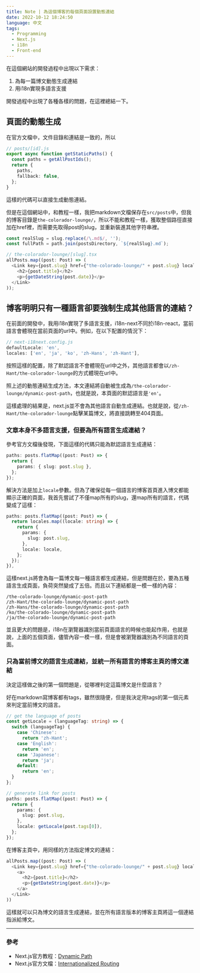 ```yaml
---
title: Note | 為這個博客的每個頁面設置動態連結
date: 2022-10-12 18:24:50
language: 中文
tags:
  - Programming
  - Next.js
  - i18n
  - Front-end
---
```


在這個網站的開發過程中出現以下需求：

1. 為每一篇博文動態生成連結
2. 用i18n實現多語言支援

開發過程中出現了各種各樣的問題，在這裡總結一下。

## 頁面的動態生成

在官方文檔中，文件目錄和連結是一致的，所以

<!--rehype:data-language=typescript-->

```typescript
// posts/[id].js
export async function getStaticPaths() {
  const paths = getAllPostIds();
  return {
    paths,
    fallback: false,
  };
}
```

這樣的代碼可以直接生成動態連結。

但是在這個網站中，和教程一樣，我把markdown文檔保存在`src/posts`中，但我的博客目錄是`the-colorador-lounge/`，所以不能和教程一樣，獲取整個路徑直接加在href裡，而需要先取得post的slug，並重新裝進其他字符串裡。

<!--rehype:data-language=typescript-->

```typescript
const realSlug = slug.replace(/\.md$/, '');
const fullPath = path.join(postsDirectory, `${realSlug}.md`);
```

<!--rehype:data-language=typescript-->

```typescript
// the-colorador-lounge/[slug].tsx
allPosts.map((post: Post) => (
  <Link key={post.slug} href={"the-colorado-lounge/" + post.slug} locale={getLocale(post.tags[0])}>
    <h2>{post.title}</h2>
    <p>{getDateString(post.date)}</p>
  </Link>
));
```

## 博客明明只有一種語言卻要強制生成其他語言的連結？

在前面的開發中，我用i18n實現了多語言支援，i18n-next不同於i18n-react，當前語言會體現在當前頁面的url中。例如，在以下配置的情況下：

<!--rehype:data-language=typescript-->

```typescript
// next-i18next.config.js
defaultLocale: 'en',
locales: ['en', 'ja', 'ko', 'zh-Hans', 'zh-Hant'],
```

按照這樣的配置，除了默認語言不會體現在url中之外，其他語言都會以`/zh-Hant/the-colorador-lounge`的方式體現在url中。

照上述的動態連結生成方法，本文連結將自動被生成為`/the-colorador-lounge/dynamic-post-path`，也就是說，本頁面的默認語言是`'en'`。

這樣處理的結果是，next.js並不會為其他語言自動生成連結。也就是說，從`/zh-Hant/the-colorador-lounge`點擊某篇博文，將直接跳轉至404頁面。

### 文章本身不多語言支援，但要為所有語言生成連結？

參考官方文檔後發現，下面這樣的代碼只能為默認語言生成連結：

<!--rehype:data-language=typescript-->

```typescript
paths: posts.flatMap((post: Post) => {
  return {
    params: { slug: post.slug },
  };
});
```

解決方法是加上`locale`參數。但為了確保從每一個語言的博客首頁進入博文都能顯示正確的頁面，我首先嘗試了不僅map所有的slug，還map所有的語言，代碼變成了這樣：

<!--rehype:data-language=typescript-->

```typescript
paths: posts.flatMap((post: Post) => {
  return locales.map((locale: string) => {
    return {
      params: {
        slug: post.slug,
      },
      locale: locale,
    };
  });
}),
```

這樣next.js將會為每一篇博文每一種語言都生成連結，但是問題在於，要為五種語言生成頁面，負荷突然變成了五倍。而且以下連結都是一模一樣的內容：

<!--rehype:data-language=plain-->

```plain
/the-colorado-lounge/dynamic-post-path
/zh-Hant/the-colorado-lounge/dynamic-post-path
/zh-Hans/the-colorado-lounge/dynamic-post-path
/ko/the-colorado-lounge/dynamic-post-path
/ja/the-colorado-lounge/dynamic-post-path
```

並且更大的問題是，i18n在瀏覽器識別當前頁面語言的時候也能起作用，也就是說，上面的五個頁面，儘管內容一模一樣，但是會被瀏覽器識別為不同語言的頁面。

### 只為當前博文的語言生成連結，並統一所有語言的博客主頁的博文連結

決定這樣做之後的第一個問題是，從哪裡判定這篇博文是什麼語言？

好在markdown寫博客都有tags，雖然很隨便，但是我決定用tags的第一個元素來判定當前博文的語言。

<!--rehype:data-language=typescript-->

```typescript
// get the language of posts
const getLocale = (languageTag: string) => {
  switch (languageTag) {
    case 'Chinese':
      return 'zh-Hant';
    case 'English':
      return 'en';
    case 'Japanese':
      return 'ja';
    default:
      return 'en';
  }
};

// generate link for posts
paths: posts.flatMap((post: Post) => {
  return {
    params: {
      slug: post.slug,
    },
    locale: getLocale(post.tags[0]),
  };
});
```

在博客主頁中，用同樣的方法指定博文的連結：

<!--rehype:data-language=typescript-->

```typescript
allPosts.map((post: Post) => (
  <Link key={post.slug} href={"the-colorado-lounge/" + post.slug} locale={getLocale(post.tags[0])}>
    <a>
      <h2>{post.title}</h2>
      <p>{getDateString(post.date)}</p>
    </a>
  </Link>
))
```

這樣就可以只為博文的語言生成連結，並在所有語言版本的博客主頁將這一個連結指派給博文。

---

### 參考

- Next.js官方教程：[Dynamic Path](https://nextjs.org/learn/basics/dynamic-routes)
- Next.js官方文檔：[Internationalized Routing](https://nextjs.org/docs/advanced-features/i18n-routing)
